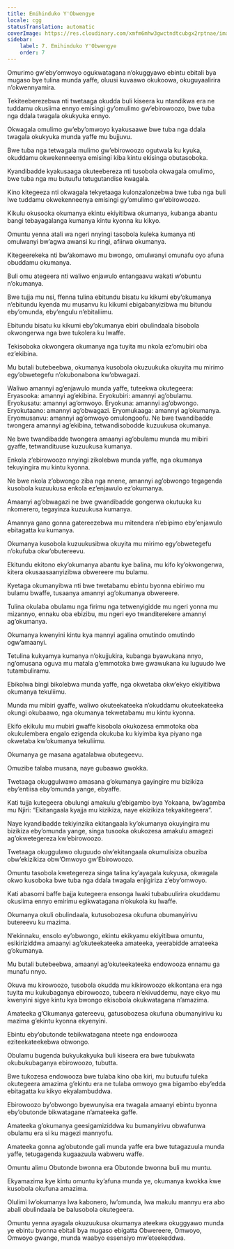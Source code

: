 ```yaml
---
title: Emihinduko Y'Obwengye
locale: cgg
statusTranslation: automatic
coverImage: https://res.cloudinary.com/xmfm6mhw3gwctndtcubgx2rptnae/image/upload/v1741354419/small_cover_la_gran_rebelion_28716e29d2.webp
sidebar:
    label: 7. Emihinduko Y'Obwengye
    order: 7
---
```

Omurimo gw’eby’omwoyo ogukwatagana n’okuggyawo ebintu ebitali bya mugaso bye tulina munda yaffe, oluusi kuvaawo okukoowa, okuguyaalirira n’okwennyamira.

Tekiteeberezebwa nti twetaaga okudda buli kiseera ku ntandikwa era ne tuddamu okusiima ennyo emisingi gy’omulimo gw’ebirowoozo, bwe tuba nga ddala twagala okukyuka ennyo.

Okwagala omulimo gw’eby’omwoyo kyakusaawe bwe tuba nga ddala twagala okukyuka munda yaffe mu bujjuvu.

Bwe tuba nga tetwagala mulimo gw’ebirowoozo ogutwala ku kyuka, okuddamu okwekenneenya emisingi kiba kintu ekisinga obutasoboka.

Kyandibadde kyakusaaga okuteebereza nti tusobola okwagala omulimo, bwe tuba nga mu butuufu tetugutandise kwagala.

Kino kitegeeza nti okwagala tekyetaaga kulonzalonzebwa bwe tuba nga buli lwe tuddamu okwekenneenya emisingi gy’omulimo gw’ebirowoozo.

Kikulu okusooka okumanya ekintu ekiyitibwa okumanya, kubanga abantu bangi tebayagalanga kumanya kintu kyonna ku kikyo.

Omuntu yenna atali wa ngeri nnyingi tasobola kuleka kumanya nti omulwanyi bw’agwa awansi ku ringi, afiirwa okumanya.

Kitegeerekeka nti bw’akomawo mu bwongo, omulwanyi omunafu oyo afuna obuddamu okumanya.

Buli omu ategeera nti waliwo enjawulo entangaavu wakati w’obuntu n’okumanya.

Bwe tujja mu nsi, ffenna tulina ebitundu bisatu ku kikumi eby’okumanya n’ebitundu kyenda mu musanvu ku kikumi ebigabanyizibwa mu bitundu eby’omunda, eby’engulu n’ebitaliimu.

Ebitundu bisatu ku kikumi eby’okumanya ebiri obulindaala bisobola okwongerwa nga bwe tukolera ku lwaffe.

Tekisoboka okwongera okumanya nga tuyita mu nkola ez’omubiri oba ez’ekibina.

Mu butali butebeebwa, okumanya kusobola okuzuukuka okuyita mu mirimo egy’obwetegefu n’okubonabona kw’obwagazi.

Waliwo amannyi ag’enjawulo munda yaffe, tuteekwa okutegeera: Eryasooka: amannyi ag’ekibina. Eryokubiri: amannyi ag’obulamu. Eryokusatu: amannyi ag’omwoyo. Eryokuna: amannyi ag’obwongo. Eryokutaano: amannyi ag’obwagazi. Eryomukaaga: amannyi ag’okumanya. Eryomusanvu: amannyi ag’omwoyo omulongoofu. Ne bwe twandibadde twongera amannyi ag’ekibina, tetwandisobodde kuzuukusa okumanya.

Ne bwe twandibadde twongera amaanyi ag’obulamu munda mu mibiri gyaffe, tetwandituuse kuzuukusa kumanya.

Enkola z’ebirowoozo nnyingi zikolebwa munda yaffe, nga okumanya tekuyingira mu kintu kyonna.

Ne bwe nkola z’obwongo ziba nga nnene, amannyi ag’obwongo tegagenda kusobola kuzuukusa enkola ez’enjawulo ez’okumanya.

Amaanyi ag’obwagazi ne bwe gwandibadde gongerwa okutuuka ku nkomerero, tegayinza kuzuukusa kumanya.

Amannya gano gonna gatereezebwa mu mitendera n’ebipimo eby’enjawulo ebitagatta ku kumanya.

Okumanya kusobola kuzuukusibwa okuyita mu mirimo egy’obwetegefu n’okufuba okw’obutereevu.

Ekitundu ekitono eky’okumanya abantu kye balina, mu kifo ky’okwongerwa, kitera okusaasaanyizibwa obwereere mu bulamu.

Kyetaga okumanyibwa nti bwe twetabamu ebintu byonna ebiriwo mu bulamu bwaffe, tusaanya amannyi ag’okumanya obwereere.

Tulina okulaba obulamu nga firimu nga tetwenyigidde mu ngeri yonna mu mizannyo, ennaku oba ebizibu, mu ngeri eyo twanditerekere amannyi ag’okumanya.

Okumanya kwenyini kintu kya mannyi agalina omutindo omutindo ogw’amaanyi.

Tetulina kukyamya kumanya n’okujjukira, kubanga byawukana nnyo, ng’omusana oguva mu matala g’emmotoka bwe gwawukana ku luguudo lwe tutambuliramu.

Ebikolwa bingi bikolebwa munda yaffe, nga okwetaba okw’ekyo ekiyitibwa okumanya tekuliimu.

Munda mu mibiri gyaffe, waliwo okuteekateeka n’okuddamu okuteekateeka okungi okubaawo, nga okumanya tekwetabamu mu kintu kyonna.

Ekifo ekikulu mu mubiri gwaffe kisobola okukozesa emmotoka oba okukulembera engalo ezigenda okukuba ku kiyimba kya piyano nga okwetaba kw’okumanya tekuliimu.

Okumanya ge masana agatalabwa obutegeevu.

Omuzibe talaba musana, naye gubaawo gwokka.

Twetaaga okuggulwawo amasana g’okumanya gayingire mu bizikiza eby’entiisa eby’omunda yange, ebyaffe.

Kati tujja kutegeera obulungi amakulu g’ebigambo bya Yokaana, bw’agamba mu Njiri: “Ekitangaala kyajja mu kizikiza, naye ekizikiza tekyakitegeera”.

Naye kyandibadde tekiyinzika ekitangaala ky’okumanya okuyingira mu bizikiza eby’omunda yange, singa tusooka okukozesa amakulu amagezi ag’okwetegereza kw’ebirowoozo.

Twetaaga okuggulawo oluguudo olw’ekitangaala okumulisiza obuziba obw’ekizikiza obw’Omwoyo gw’Ebirowoozo.

Omuntu tasobola kwetegereza singa talina ky’ayagala kukyusa, okwagala okwo kusoboka bwe tuba nga ddala twagala enjigiriza z’eby’omwoyo.

Kati abasomi baffe bajja kutegeera ensonga lwaki tubabuulirira okuddamu okusiima ennyo emirimu egikwatagana n’okukola ku lwaffe.

Okumanya okuli obulindaala, kutusobozesa okufuna obumanyirivu butereevu ku mazima.

N’ekinnaku, ensolo ey’obwongo, ekintu ekikyamu ekiyitibwa omuntu, esikiriziddwa amaanyi ag’okuteekateeka amateeka, yeerabidde amateeka g’okumanya.

Mu butali butebeebwa, amaanyi ag’okuteekateeka endowooza ennamu ga munafu nnyo.

Okuva mu kirowoozo, tusobola okudda mu kikirowoozo ekikontana era nga tuyita mu kukubaganya ebirowoozo, tubeera n’ekivuddemu, naye ekyo mu kwenyini sigye kintu kya bwongo ekisobola okukwatagana n’amazima.

Amateeka g’Okumanya gatereevu, gatusobozesa okufuna obumanyirivu ku mazima g’ekintu kyonna ekyenyini.

Ebintu eby’obutonde tebikwatagana nteete nga endowooza eziteekateekebwa obwongo.

Obulamu bugenda bukyukakyuka buli kiseera era bwe tubukwata okubukubaganya ebirowoozo, tubutta.

Bwe tukozesa endowooza bwe tulaba kino oba kiri, mu butuufu tuleka okutegeera amazima g’ekintu era ne tulaba omwoyo gwa bigambo eby’edda ebitagatta ku kikyo ekyalambuddwa.

Ebirowoozo by’obwongo byewunyisa era twagala amaanyi ebintu byonna eby’obutonde bikwatagane n’amateeka gaffe.

Amateeka g’okumanya geesigamiziddwa ku bumanyirivu obwafunwa obulamu era si ku magezi mannyofu.

Amateeka gonna ag’obutonde gali munda yaffe era bwe tutagazuula munda yaffe, tetugagenda kugaazuula wabweru waffe.

Omuntu alimu Obutonde bwonna era Obutonde bwonna buli mu muntu.

Ekyamazima kye kintu omuntu ky’afuna munda ye, okumanya kwokka kwe kusobola okufuna amazima.

Olulimi lw’okumanya lwa kabonero, lw’omunda, lwa makulu mannyu era abo abali obulindaala be balusobola okutegeera.

Omuntu yenna ayagala okuzuukusa okumanya ateekwa okuggyawo munda ye ebintu byonna ebitali bya mugaso ebigatta Obwereere, Omwoyo, Omwoyo gwange, munda waabyo essensiyo mw’eteekeddwa.

